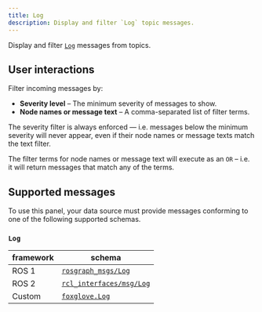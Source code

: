 ```yaml
---
title: Log
description: Display and filter `Log` topic messages.
---
```


Display and filter [`Log`](#log) messages from topics.

## User interactions

Filter incoming messages by:

- **Severity level** – The minimum severity of messages to show.
- **Node names or message text** – A comma-separated list of filter terms.

The severity filter is always enforced — i.e. messages below the minimum severity will never appear, even if their node names or message texts match the text filter.

The filter terms for node names or message text will execute as an `OR` – i.e. it will return messages that match any of the terms.

## Supported messages

To use this panel, your data source must provide messages conforming to one of the following supported schemas.

### `Log`

| framework | schema                                                                                                    |
| --------- | --------------------------------------------------------------------------------------------------------- |
| ROS 1     | [`rosgraph_msgs/Log`](https://docs.ros.org/en/noetic/api/rosgraph_msgs/html/msg/Log.html)                 |
| ROS 2     | [`rcl_interfaces/msg/Log`](https://github.com/ros2/rcl_interfaces/blob/master/rcl_interfaces/msg/Log.msg) |
| Custom    | [`foxglove.Log`](/docs/studio/messages/log)                                                               |
